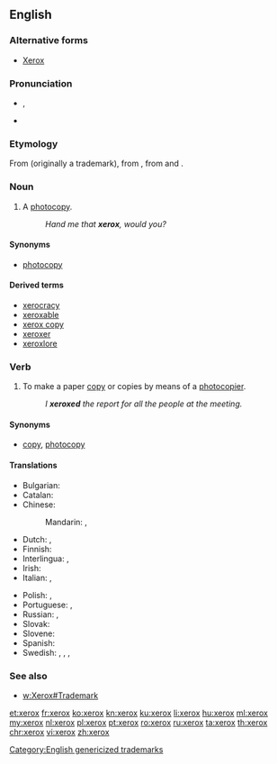 {{also|Xerox}}
==English==

===Alternative forms===
* [[Xerox]]

===Pronunciation===
* {{a|UK}} {{IPA|/ˈzɛ.ɹɒks/}}, {{X-SAMPA|/"zE.r\Qks/}}
*: {{hyphenation|xe|rox}}
* {{a|US}} {{IPA|/ˈziː(ə)ɹ.ɑks/}}
*: {{hyphenation|xer|ox}}

===Etymology===
From {{term|Xerox||a photocopier}} (originally a trademark), from {{term|xerography}}, from {{etyl|grc|en}} {{term|ξηρός|tr=ksēros|sc=polytonic||dry|lang=grc}} and {{term|γραφή|tr=graphē|sc=polytonic||writing|lang=grc}}.

===Noun===
{{en-noun|es}}

# {{context|slang|North America|lang=en}} A [[photocopy]].
#: ''Hand me that '''xerox''', would you?''

====Synonyms====
* [[photocopy]]

====Derived terms====
* [[xerocracy]]
* [[xeroxable]]
* [[xerox copy]]
* [[xeroxer]]
* [[xeroxlore]]

===Verb===
{{en-verb|xerox|es}}

# {{context|slang|North America|lang=en}} To make a paper [[copy]] or copies by means of a [[photocopier]].
#: ''I '''xeroxed''' the report for all the people at the meeting.''

====Synonyms====
* {{sense|make a paper copy}} [[copy]], [[photocopy]]

====Translations====
{{trans-top|to make photocopies}}
* Bulgarian: {{t+|bg|копирам}}
* Catalan: {{t+|ca|fotocopiar}}
* Chinese:
*: Mandarin: {{t-|cmn|複印|sc=Hani}}, {{t-|cmn|复印|tr=fùyìn|sc=Hani}}
* Dutch: {{t|nl|fotokopiëren}}, {{t+|nl|kopiëren}}
* Finnish: {{t+|fi|kopioida}}
* Interlingua: {{t|ia|photocopiar}}, {{t|ia|xeroxar}}
* Irish: {{t-|ga|fótachóipeáil}}
* Italian: {{t+|it|fotocopiare}}, {{t-|it|xerocopiare}}
{{trans-mid}}
* Polish: {{t|pl|kserować}}, {{t|pl|skserować}}
* Portuguese: {{t-|pt|fotocopiar}}, {{t+|pt|xerocar}}
* Russian: {{t+|ru|ксерокопировать|tr=kserokopírovat'}}, {{t+|ru|фотокопировать|tr=fotokopírovat'}}
* Slovak: {{t-|sk|xeroxovať}}
* Slovene: {{t-|sl|fotokopirati}}
* Spanish: {{t+|es|fotocopiar}}
* Swedish: {{t+|sv|ranka}}, {{t+|sv|kopiera}}, {{t-|sv|fotokopiera}}, {{t-|sv|stencilera}}
{{trans-bottom}}

===See also===
* [[w:Xerox#Trademark]]

[[Category:English genericized trademarks]]

[[et:xerox]]
[[fr:xerox]]
[[ko:xerox]]
[[kn:xerox]]
[[ku:xerox]]
[[li:xerox]]
[[hu:xerox]]
[[ml:xerox]]
[[my:xerox]]
[[nl:xerox]]
[[pl:xerox]]
[[pt:xerox]]
[[ro:xerox]]
[[ru:xerox]]
[[ta:xerox]]
[[th:xerox]]
[[chr:xerox]]
[[vi:xerox]]
[[zh:xerox]]